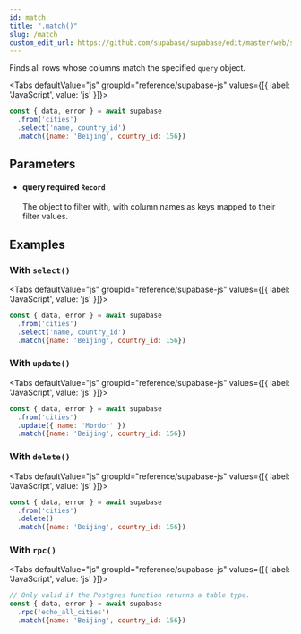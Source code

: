 ```yaml
---
id: match
title: ".match()"
slug: /match
custom_edit_url: https://github.com/supabase/supabase/edit/master/web/spec/supabase_js_v2_ref.yml
---
```



Finds all rows whose columns match the specified `query` object.

<Tabs
  defaultValue="js"
  groupId="reference/supabase-js"
  values={[{ label: 'JavaScript', value: 'js' }]}>

<TabItem value="js">

```js
const { data, error } = await supabase
  .from('cities')
  .select('name, country_id')
  .match({name: 'Beijing', country_id: 156})
```


</TabItem>

</Tabs>

## Parameters


<ul className="method-list-group">
  
<li className="method-list-item">
  <h4 className="method-list-item-label">
    <span className="method-list-item-label-name">
      query
    </span>
    <span className="method-list-item-label-badge required">
      required
    </span>
    <span className="method-list-item-validation">
      <code>Record</code>
    </span>
  </h4>
  <div class="method-list-item-description">

The object to filter with, with column names as keys mapped
              to their filter values.

  </div>
  
</li>

</ul>














## Examples

### With `select()`



<Tabs
  defaultValue="js"
  groupId="reference/supabase-js"
  values={[{ label: 'JavaScript', value: 'js' }]}>

<TabItem value="js">

```js
const { data, error } = await supabase
  .from('cities')
  .select('name, country_id')
  .match({name: 'Beijing', country_id: 156})
```


</TabItem>

</Tabs>

### With `update()`



<Tabs
  defaultValue="js"
  groupId="reference/supabase-js"
  values={[{ label: 'JavaScript', value: 'js' }]}>

<TabItem value="js">

```js
const { data, error } = await supabase
  .from('cities')
  .update({ name: 'Mordor' })
  .match({name: 'Beijing', country_id: 156})
```


</TabItem>

</Tabs>

### With `delete()`



<Tabs
  defaultValue="js"
  groupId="reference/supabase-js"
  values={[{ label: 'JavaScript', value: 'js' }]}>

<TabItem value="js">

```js
const { data, error } = await supabase
  .from('cities')
  .delete()
  .match({name: 'Beijing', country_id: 156})
```


</TabItem>

</Tabs>

### With `rpc()`



<Tabs
  defaultValue="js"
  groupId="reference/supabase-js"
  values={[{ label: 'JavaScript', value: 'js' }]}>

<TabItem value="js">

```js
// Only valid if the Postgres function returns a table type.
const { data, error } = await supabase
  .rpc('echo_all_cities')
  .match({name: 'Beijing', country_id: 156})
```


</TabItem>

</Tabs>